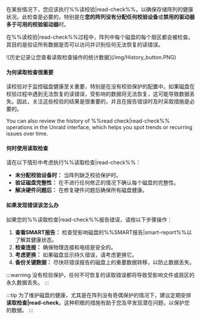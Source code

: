 在某些情况下，您应该执行%%读校验|read-check%%，以确保存储阵列的健康状况。此检查是必要的，特别是在**您的阵列没有分配任何校验设备**或**禁用的驱动器多于可用的校验驱动器**时。

在%%读校验|read-check%%过程中，阵列中每个磁盘的每个扇区都会被检查。其目的是验证所有数据是否可以访问并识别任何无法恢复的读错误。

<div style={{ margin: 'auto', maxWidth: '650px', display: 'flex', flexDirection: 'column', alignItems: 'center' }}>
  ![历史记录让您查看读取检查操作的统计数据](/img/History_button.PNG)
</div>

<h4>为何读取检查很重要</h4>

读校验对于监控磁盘健康至关重要，特别是在没有校验保护的配置中。如果磁盘在校验过程中遇到无法恢复的读错误，受影响的数据将无法恢复，这可能导致数据丢失。因此，关注这些校验的结果是很重要的，并且在报告错误时及时采取措施是必要的。

You can also review the history of %%read check|read-check%% operations in the Unraid interface, which helps you spot trends or recurring issues over time.

<h4>何时使用读取检查</h4>

请在以下情形中考虑执行%%读取检查|read-check%%：

- **未分配校验设备时：** 当阵列缺乏校验保护时。
- **验证磁盘完整性：** 在不进行任何修正的情况下确认每个磁盘的完整性。
- **解决硬件问题后：** 在修复硬件问题后确保所有磁盘健康。

<h4>如果发现错误该怎么办</h4>

如果您的%%读取检查|read-check%%报告错误，请按以下步骤操作：

1. **查看SMART报告：** 检查受影响磁盘的%%SMART报告|smart-report%%以了解其健康状态。
2. **检查连接：** 确保物理连接和电缆是安全的。
3. **考虑更换：** 如果磁盘显示持久错误，请考虑更换它。
4. **备份关键数据：** 尽快将错误报告的磁盘上的重要数据转移，以防止数据丢失。

:::warning
没有校验保护，任何不可恢复的读取错误都将导致受影响文件或扇区的永久数据丢失。
:::

:::tip
为了维护磁盘的健康，尤其是在阵列没有奇偶保护的情况下，建议定期安排**读取检查|read-check**。这种积极的措施有助于您及早发现潜在问题，以保护您的数据。
:::
